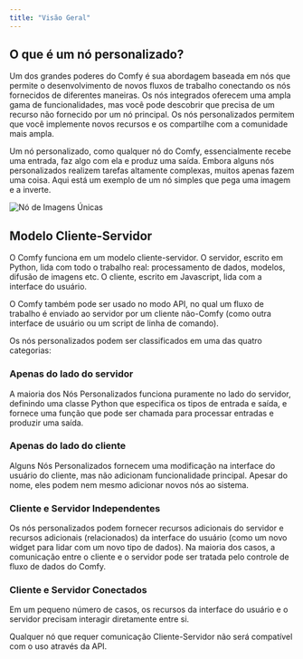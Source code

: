 ```yaml
---
title: "Visão Geral"
---
```


## O que é um nó personalizado?

Um dos grandes poderes do Comfy é sua abordagem baseada em nós que permite o desenvolvimento de novos fluxos de trabalho
conectando os nós fornecidos de diferentes maneiras. Os nós integrados oferecem uma ampla gama de
funcionalidades, mas você pode descobrir que precisa de um recurso não fornecido por um nó principal.
Os nós personalizados permitem que você implemente novos recursos e os compartilhe com a comunidade mais ampla.

Um nó personalizado, como qualquer nó do Comfy, essencialmente recebe uma entrada, faz algo com ela e produz uma saída.
Embora alguns nós personalizados realizem tarefas altamente complexas, muitos apenas fazem uma coisa. Aqui está um exemplo de um
nó simples que pega uma imagem e a inverte.

![Nó de Imagens Únicas](/images/invert_image_node.png)

## Modelo Cliente-Servidor

O Comfy funciona em um modelo cliente-servidor. O servidor, escrito em Python, lida com todo o trabalho real: processamento de dados,
modelos, difusão de imagens etc. O cliente, escrito em Javascript, lida com a interface do usuário.

O Comfy também pode ser usado no modo API, no qual um fluxo de trabalho é enviado ao servidor por um cliente não-Comfy (como
outra interface de usuário ou um script de linha de comando).

Os nós personalizados podem ser classificados em uma das quatro categorias:

### Apenas do lado do servidor

A maioria dos Nós Personalizados funciona puramente no lado do servidor, definindo uma classe Python que especifica 
os tipos de entrada e saída, e fornece uma função que pode ser chamada para processar entradas e produzir uma saída.

### Apenas do lado do cliente

Alguns Nós Personalizados fornecem uma modificação na interface do usuário do cliente, mas não adicionam funcionalidade principal. Apesar do nome,
eles podem nem mesmo adicionar novos nós ao sistema.

### Cliente e Servidor Independentes

Os nós personalizados podem fornecer recursos adicionais do servidor e recursos adicionais (relacionados) da interface do usuário (como um novo
widget para lidar com um novo tipo de dados). Na maioria dos casos, a comunicação entre o cliente e o servidor pode ser tratada
pelo controle de fluxo de dados do Comfy.

### Cliente e Servidor Conectados

Em um pequeno número de casos, os recursos da interface do usuário e o servidor precisam interagir diretamente entre si.

<Warning>Qualquer nó que requer comunicação Cliente-Servidor não será compatível com o uso através da API.</Warning>